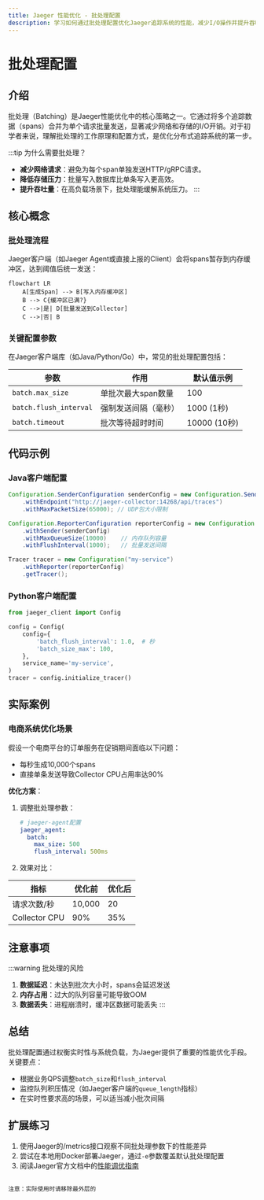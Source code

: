 ```yaml
---
title: Jaeger 性能优化 - 批处理配置
description: 学习如何通过批处理配置优化Jaeger追踪系统的性能，减少I/O操作并提升吞吐量。
---
```


# 批处理配置

## 介绍

批处理（Batching）是Jaeger性能优化中的核心策略之一。它通过将多个追踪数据（spans）合并为单个请求批量发送，显著减少网络和存储的I/O开销。对于初学者来说，理解批处理的工作原理和配置方式，是优化分布式追踪系统的第一步。

:::tip 为什么需要批处理？
- **减少网络请求**：避免为每个span单独发送HTTP/gRPC请求。
- **降低存储压力**：批量写入数据库比单条写入更高效。
- **提升吞吐量**：在高负载场景下，批处理能缓解系统压力。
:::

## 核心概念

### 批处理流程
Jaeger客户端（如Jaeger Agent或直接上报的Client）会将spans暂存到内存缓冲区，达到阈值后统一发送：

```mermaid
flowchart LR
    A[生成Span] --> B[写入内存缓冲区]
    B --> C{缓冲区已满?}
    C -->|是| D[批量发送到Collector]
    C -->|否| B
```

### 关键配置参数
在Jaeger客户端库（如Java/Python/Go）中，常见的批处理配置包括：

| 参数                | 作用                          | 默认值示例      |
|---------------------|-----------------------------|----------------|
| `batch.max_size`    | 单批次最大span数量             | 100            |
| `batch.flush_interval` | 强制发送间隔（毫秒）           | 1000 (1秒)     |
| `batch.timeout`     | 批次等待超时时间               | 10000 (10秒)   |

## 代码示例

### Java客户端配置
```java
Configuration.SenderConfiguration senderConfig = new Configuration.SenderConfiguration()
    .withEndpoint("http://jaeger-collector:14268/api/traces")
    .withMaxPacketSize(65000); // UDP包大小限制

Configuration.ReporterConfiguration reporterConfig = new Configuration.ReporterConfiguration()
    .withSender(senderConfig)
    .withMaxQueueSize(10000)    // 内存队列容量
    .withFlushInterval(1000);   // 批量发送间隔

Tracer tracer = new Configuration("my-service")
    .withReporter(reporterConfig)
    .getTracer();
```

### Python客户端配置
```python
from jaeger_client import Config

config = Config(
    config={
        'batch_flush_interval': 1.0,  # 秒
        'batch_size_max': 100,
    },
    service_name='my-service',
)
tracer = config.initialize_tracer()
```

## 实际案例

### 电商系统优化场景
假设一个电商平台的订单服务在促销期间面临以下问题：
- 每秒生成10,000个spans
- 直接单条发送导致Collector CPU占用率达90%

**优化方案**：
1. 调整批处理参数：
   ```yaml
   # jaeger-agent配置
   jaeger_agent:
     batch:
       max_size: 500
       flush_interval: 500ms
   ```
2. 效果对比：

| 指标          | 优化前       | 优化后       |
|---------------|-------------|-------------|
| 请求次数/秒    | 10,000      | 20          |
| Collector CPU | 90%         | 35%         |

## 注意事项

:::warning 批处理的风险
1. **数据延迟**：未达到批次大小时，spans会延迟发送
2. **内存占用**：过大的队列容量可能导致OOM
3. **数据丢失**：进程崩溃时，缓冲区数据可能丢失
:::

## 总结

批处理配置通过权衡实时性与系统负载，为Jaeger提供了重要的性能优化手段。关键要点：
- 根据业务QPS调整`batch_size`和`flush_interval`
- 监控队列积压情况（如Jaeger客户端的`queue_length`指标）
- 在实时性要求高的场景，可以适当减小批次间隔

## 扩展练习
1. 使用Jaeger的/metrics接口观察不同批处理参数下的性能差异
2. 尝试在本地用Docker部署Jaeger，通过`-e`参数覆盖默认批处理配置
3. 阅读Jaeger官方文档中的[性能调优指南](https://jaegertracing.io/docs/latest/performance-tuning/)

``` 

注意：实际使用时请移除最外层的